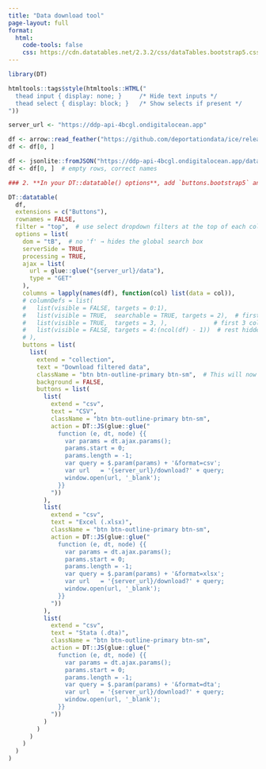 ```yaml
---
title: "Data download tool"
page-layout: full
format:
  html:
    code-tools: false 
    css: https://cdn.datatables.net/2.3.2/css/dataTables.bootstrap5.css
---
```


```{=html}
<!-- DataTables + Bootstrap 5 styling -->
<link rel="stylesheet" href="https://cdn.datatables.net/2.3.2/css/dataTables.bootstrap5.min.css">
<link rel="stylesheet" href="https://cdn.datatables.net/buttons/3.0.1/css/buttons.bootstrap5.min.css">
<script src="https://cdn.datatables.net/2.3.2/js/dataTables.bootstrap5.min.js"></script>
<script src="https://cdn.datatables.net/buttons/3.0.1/js/buttons.bootstrap5.min.js"></script>
<style>
/* --- Flat button style to match Bootstrap outline-primary --- */
.dt-button,
.dt-button:visited,
.dt-button:active,
.dt-button:focus {
  background: transparent !important;
  border: 1px solid var(--bs-primary) !important;
  color: var(--bs-primary) !important;
  border-radius: 0.25rem !important;
  box-shadow: none !important;
  font-size: 0.875rem !important;
  text-shadow: none !important;
  padding: 0.25rem 0.5rem !important;
  transition: none !important;
}

/* --- On hover --- */
.dt-button:hover,
.dt-button:focus:hover {
  background-color: var(--bs-primary) !important;
  color: white !important;
}

/* --- Remove DataTables' gradient background on click --- */
.dt-button:active {
  background-color: var(--bs-primary) !important;
  color: white !important;
  box-shadow: none !important;
}

/* --- Remove dropdown menu styling (Download filtered data menu) --- */
div.dt-button-collection {
  background: white !important;
  border: 1px solid #ccc !important;
  border-radius: 0.25rem !important;
  box-shadow: 0 0.25rem 0.5rem rgba(0,0,0,0.1) !important;
}

/* Style individual buttons in the dropdown */
div.dt-button-collection .dt-button {
  background: none !important;
  color: var(--bs-primary) !important;
  border: none !important;
  padding: 0.375rem 0.75rem !important;
  width: 100%;
  text-align: left;
}

/* Hover on dropdown items */
div.dt-button-collection .dt-button:hover {
  background-color: var(--bs-primary) !important;
  color: white !important;
}
</style>
```

```r
library(DT)

htmltools::tags$style(htmltools::HTML("
  thead input { display: none; }     /* Hide text inputs */
  thead select { display: block; }   /* Show selects if present */
"))

server_url <- "https://ddp-api-4bcgl.ondigitalocean.app"

df <- arrow::read_feather("https://github.com/deportationdata/ice/releases/latest/download/arrests-latest.feather")
df <- df[0, ]

df <- jsonlite::fromJSON("https://ddp-api-4bcgl.ondigitalocean.app/data")$data
df <- df[0, ]  # empty rows, correct names

### 2. **In your DT::datatable() options**, add `buttons.bootstrap5` and change the DOM structure:

DT::datatable(
  df,
  extensions = c("Buttons"),
  rownames = FALSE,
  filter = "top",  # use select dropdown filters at the top of each column
  options = list(
    dom = "tB",  # no 'f' → hides the global search box
    serverSide = TRUE,
    processing = TRUE,
    ajax = list(
      url = glue::glue("{server_url}/data"),
      type = "GET"
    ),
    columns = lapply(names(df), function(col) list(data = col)),   
    # columnDefs = list(
    #   list(visible = FALSE, targets = 0:1),
    #   list(visible = TRUE,  searchable = TRUE, targets = 2),  # first column is not searchable
    #   list(visible = TRUE,  targets = 3, ),             # first 3 columns shown
    #   list(visible = FALSE, targets = 4:(ncol(df) - 1))  # rest hidden
    # ),
    buttons = list(
      list(
        extend = "collection",
        text = "Download filtered data",
        className = "btn btn-outline-primary btn-sm",  # This will now take effect
        background = FALSE,
        buttons = list(
          list(
            extend = "csv",
            text = "CSV",
            className = "btn btn-outline-primary btn-sm",
            action = DT::JS(glue::glue("
              function (e, dt, node) {{
                var params = dt.ajax.params();
                params.start = 0;
                params.length = -1;
                var query = $.param(params) + '&format=csv';
                var url   = '{server_url}/download?' + query;
                window.open(url, '_blank');
              }}
            "))
          ),
          list(
            extend = "csv",
            text = "Excel (.xlsx)",
            className = "btn btn-outline-primary btn-sm",
            action = DT::JS(glue::glue("
              function (e, dt, node) {{
                var params = dt.ajax.params();
                params.start = 0;
                params.length = -1;
                var query = $.param(params) + '&format=xlsx';
                var url   = '{server_url}/download?' + query;
                window.open(url, '_blank');
              }}
            "))
          ),
          list(
            extend = "csv",
            text = "Stata (.dta)",
            className = "btn btn-outline-primary btn-sm",
            action = DT::JS(glue::glue("
              function (e, dt, node) {{
                var params = dt.ajax.params();
                params.start = 0;
                params.length = -1;
                var query = $.param(params) + '&format=dta';
                var url   = '{server_url}/download?' + query;
                window.open(url, '_blank');
              }}
            "))
          )
        )
      )
    )
  )
)
```